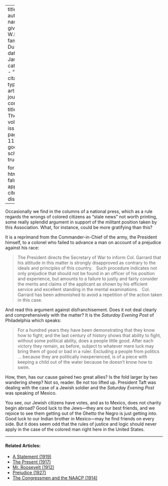 
---
title: 'Allies'
author:
  - name:
      given: W.E.B.
      family: Du Bois
date: Jan. 1911
categories: 
  - ""
citation: 
  type: article-journal
  container-title: The Crisis
  volume: 2
  issue: 3
  page: 112-113
google-scholar: true

format:
  html:
    toc: false
    appendix-cite-as: display
---



Occasionally we find in
the columns of a national press, which as a rule regards the wrongs of colored citizens as "stale news" not worth printing, some really splendid argument in support
of the militant position taken by this Association. What, for instance, could be more gratifying than this?

It is a reprimand from the Commander-in-Chief of the army, the President himself, to a colonel who failed to advance a man on account of a prejudice against his race:

> The President directs the Secretary of War to inform Col. Garrard that his attitude in this matter is strongly disapproved as contrary to the ideals and principles of this country.
> &nbsp;
> Such procedure indicates not only prejudice that should not be found in an officer of his position and experience, but amounts to a failure to justly and fairly consider the merits and claims of the applicant as shown by his efficient service and excellent standing in the mental examinations.
> &nbsp;
> Col. Garrard has been admonished to avoid a repetition of the action taken in this case.

And read this argument against disfranchisement. Does it not deal clearly and comprehensively with the matter? It is the *Saturday Evening Post* of Philadelphia which speaks:

> For a hundred years they have been demonstrating that they know how to fight; and the last century of history shows that ability to fight, without some political ability, does a people little good. After each victory they remain, as before, subject to whatever mere luck may bring them of good or bad in a ruler. Excluding a people from politics ... because they are politically inexperienced, is of a piece with keeping a child out of the water because he doesn't know how to swim.

How, then, has our cause gained two great allies? Is the fold larger by two wandering sheep? Not so, reader. Be not too lifted up. President Taft was dealing with the case of a Jewish soldier and the *Saturday Evening Post* was speaking of Mexico.

You see, our Jewish citizens have votes, and as to Mexico, does not charity begin abroad? Good luck to the Jews---they are our best friends, and we rejoice to see them getting out of the Ghetto the Negro is just getting into. Good luck to our Indian brother in Mexico---may he find friends on every side. But it does seem odd that the rules of justice and logic should never apply in the case of the colored man right here in the United States.

<!-- Similar articles start here -->

<hr>
#### Related Articles:

* [A Statement (1919)](/Volumes/19/01/statement.html)
* [The Present (1917)](/Volumes/14/04/present.html)
* [Mr. Roosevelt (1912)](/Volumes/04/05/mr_roosevelt.html)
* [Prejudice (1927)](/Volumes/34/09/prejudice.html)
* [The Congressmen and the NAACP (1914)](/Volumes/09/02/congressmen_and_the_naacp.html)

<!-- Similar articles end here -->